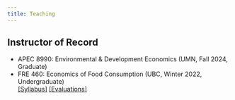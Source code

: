 ```yaml
---
title: Teaching
---
```


<!-- <img src="/img/teaching.jpg" alt="Headshot" width="310" height="275" style="float:right; margin:10px 10px 10px 10px;" /> -->

## Instructor of Record
* APEC 8990: Environmental \& Development Economics (UMN, Fall 2024, Graduate)
* FRE 460: Economics of Food Consumption (UBC, Winter 2022, Undergraduate)  
[[Syllabus]](/pdf/FRE460Syllabus-RM.pdf) [[Evaluations]](/pdf/FRE460evaluation.pdf)

<!-- ## Teaching Assistant -->
<!-- * LFS 500: Topics in PhD Microeconomics (2018-19) -->
<!-- * GPP 502: International Macroeconomics (2018-19) -->
<!-- * ECON 302: Intermediate Macroeconomics (2017-18) -->
<!-- * ECON 101: Introductory Microeconomics (2014-15) -->
<!-- * ECON 102: Introductory Macroeconomics (2014-15) -->